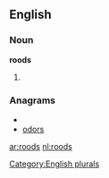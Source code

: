 ==English==

===Noun===
'''roods'''

# {{plural of|[[rood]]}}

===Anagrams===
* {{alphagram|[[doors#English|doors]]}} 
* [[odors#English|odors]]

[[Category:English plurals]]

[[ar:roods]]
[[nl:roods]]